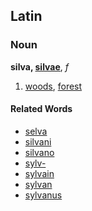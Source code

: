 ==Latin==
===Noun===
'''silva, [[Wiktionary Appendix:Latin first declension|silvae]]''', ''f''

#[[wood]]s, [[forest]]
====Related Words====
*[[selva]]
*[[silvani]]
*[[silvano]]
*[[sylv-]]
*[[sylvain]]
*[[sylvan]]
*[[sylvanus]]